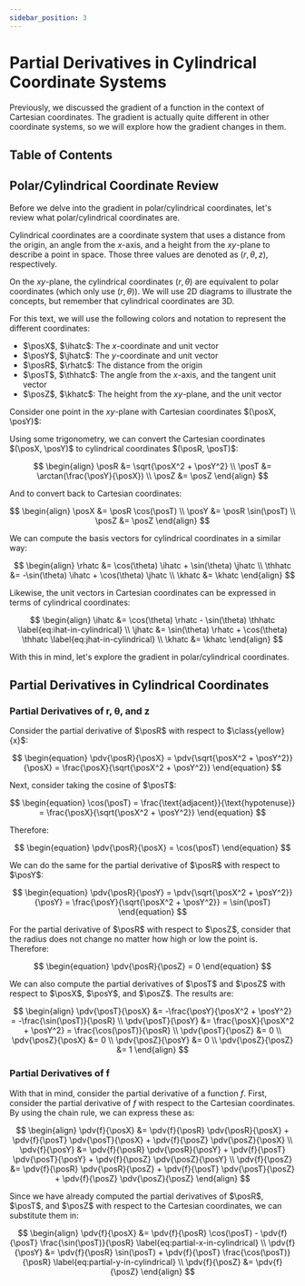 ```yaml
---
sidebar_position: 3
---
```



# Partial Derivatives in Cylindrical Coordinate Systems

Previously, we discussed the gradient of a function in the context of Cartesian coordinates.
The gradient is actually quite different in other coordinate systems, so we will explore how the gradient changes in them.

## Table of Contents

<TOCInline toc={toc} />

## Polar/Cylindrical Coordinate Review

Before we delve into the gradient in polar/cylindrical coordinates, let's review what polar/cylindrical coordinates are.

Cylindrical coordinates are a coordinate system that uses a distance from the origin, an angle from the $x$-axis, and a height from the $xy$-plane to describe a point in space.
Those three values are denoted as $(r, \theta, z)$, respectively.

On the $xy$-plane, the cylindrical coordinates $(r, \theta)$ are equivalent to polar coordinates (which only use $(r, \theta)$).
We will use 2D diagrams to illustrate the concepts, but remember that cylindrical coordinates are 3D.

For this text, we will use the following colors and notation to represent the different coordinates:

- $\posX$, $\ihatc$: The $x$-coordinate and unit vector
- $\posY$, $\jhatc$: The $y$-coordinate and unit vector
- $\posR$, $\rhatc$: The distance from the origin
- $\posT$, $\thhatc$: The angle from the $x$-axis, and the tangent unit vector
- $\posZ$, $\khatc$: The height from the $xy$-plane, and the unit vector

Consider one point in the $xy$-plane with Cartesian coordinates $(\posX, \posY)$:

<PolarCoordinateVisualizer />


Using some trigonometry, we can convert the Cartesian coordinates $(\posX, \posY)$ to cylindrical coordinates $(\posR, \posT)$:

$$
\begin{align}
\posR &= \sqrt{\posX^2 + \posY^2} \\
\posT &= \arctan(\frac{\posY}{\posX}) \\
\posZ &= \posZ
\end{align}
$$

And to convert back to Cartesian coordinates:

$$
\begin{align}
\posX &= \posR \cos(\posT) \\
\posY &= \posR \sin(\posT) \\
\posZ &= \posZ
\end{align}
$$

We can compute the basis vectors for cylindrical coordinates in a similar way:

$$
\begin{align}
\rhatc &= \cos(\theta) \ihatc + \sin(\theta) \jhatc \\
\thhatc &= -\sin(\theta) \ihatc + \cos(\theta) \jhatc \\
\khatc &= \khatc
\end{align}
$$

Likewise, the unit vectors in Cartesian coordinates can be expressed in terms of cylindrical coordinates:

$$
\begin{align}
\ihatc &= \cos(\theta) \rhatc - \sin(\theta) \thhatc \label{eq:ihat-in-cylindrical} \\
\jhatc &= \sin(\theta) \rhatc + \cos(\theta) \thhatc \label{eq:jhat-in-cylindrical} \\
\khatc &= \khatc
\end{align}
$$

With this in mind, let's explore the gradient in polar/cylindrical coordinates.

## Partial Derivatives in Cylindrical Coordinates

### Partial Derivatives of r, θ, and z

Consider the partial derivative of $\posR$ with respect to $\class{yellow}{x}$:

$$
\begin{equation}
\pdv{\posR}{\posX} = \pdv{\sqrt{\posX^2 + \posY^2}}{\posX} = \frac{\posX}{\sqrt{\posX^2 + \posY^2}}
\end{equation}
$$

Next, consider taking the cosine of $\posT$:

$$
\begin{equation}
\cos(\posT) = \frac{\text{adjacent}}{\text{hypotenuse}} = \frac{\posX}{\sqrt{\posX^2 + \posY^2}}
\end{equation}
$$

Therefore:

$$
\begin{equation}
\pdv{\posR}{\posX} = \cos(\posT)
\end{equation}
$$

We can do the same for the partial derivative of $\posR$ with respect to $\posY$:

$$
\begin{equation}
\pdv{\posR}{\posY} = \pdv{\sqrt{\posX^2 + \posY^2}}{\posY} = \frac{\posY}{\sqrt{\posX^2 + \posY^2}} = \sin(\posT)
\end{equation}
$$

For the partial derivative of $\posR$ with respect to $\posZ$, consider that the radius does not change no matter how high or low the point is.
Therefore:

$$
\begin{equation}
\pdv{\posR}{\posZ} = 0
\end{equation}
$$

We can also compute the partial derivatives of $\posT$ and $\posZ$ with respect to $\posX$, $\posY$, and $\posZ$.
The results are:

$$
\begin{align}
\pdv{\posT}{\posX} &= -\frac{\posY}{\posX^2 + \posY^2} = -\frac{\sin(\posT)}{\posR} \\
\pdv{\posT}{\posY} &= \frac{\posX}{\posX^2 + \posY^2} = \frac{\cos(\posT)}{\posR} \\
\pdv{\posT}{\posZ} &= 0 \\
\pdv{\posZ}{\posX} &= 0 \\
\pdv{\posZ}{\posY} &= 0 \\
\pdv{\posZ}{\posZ} &= 1
\end{align}
$$

### Partial Derivatives of f

With that in mind, consider the partial derivative of a function $f$.
First, consider the partial derivative of $f$ with respect to the Cartesian coordinates.
By using the chain rule, we can express these as:

$$
\begin{align}
\pdv{f}{\posX} &= \pdv{f}{\posR} \pdv{\posR}{\posX} + \pdv{f}{\posT} \pdv{\posT}{\posX} + \pdv{f}{\posZ} \pdv{\posZ}{\posX} \\
\pdv{f}{\posY} &= \pdv{f}{\posR} \pdv{\posR}{\posY} + \pdv{f}{\posT} \pdv{\posT}{\posY} + \pdv{f}{\posZ} \pdv{\posZ}{\posY} \\
\pdv{f}{\posZ} &= \pdv{f}{\posR} \pdv{\posR}{\posZ} + \pdv{f}{\posT} \pdv{\posT}{\posZ} + \pdv{f}{\posZ} \pdv{\posZ}{\posZ}
\end{align}
$$

Since we have already computed the partial derivatives of $\posR$, $\posT$, and $\posZ$ with respect to the Cartesian coordinates, we can substitute them in:

$$
\begin{align}
\pdv{f}{\posX} &= \pdv{f}{\posR} \cos(\posT) - \pdv{f}{\posT} \frac{\sin(\posT)}{\posR} \label{eq:partial-x-in-cylindrical} \\
\pdv{f}{\posY} &= \pdv{f}{\posR} \sin(\posT) + \pdv{f}{\posT} \frac{\cos(\posT)}{\posR} \label{eq:partial-y-in-cylindrical} \\
\pdv{f}{\posZ} &= \pdv{f}{\posZ}
\end{align}
$$
